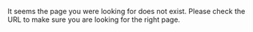 It seems the page you were looking for does not exist. Please check the URL to make sure you are looking for the right page.
